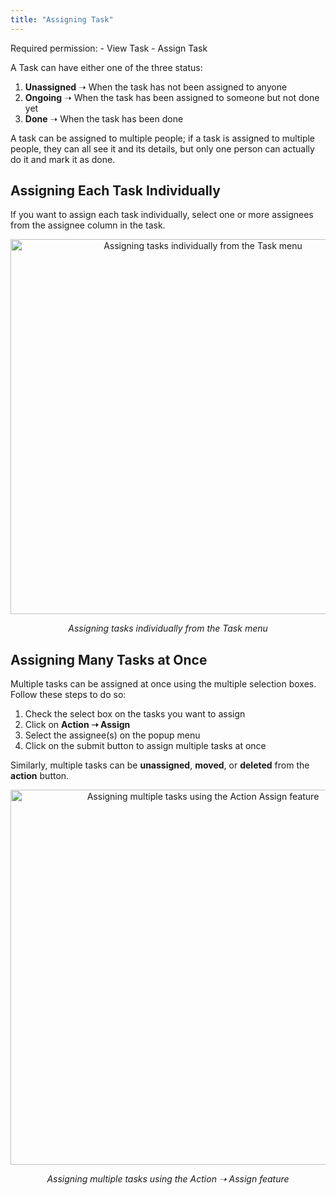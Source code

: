 ```yaml
---
title: "Assigning Task"
---
```

<Note>
Required permission:
- View Task
- Assign Task
</Note>

A Task can have either one of the three status:

1. **Unassigned** ➝ When the task has not been assigned to anyone
2. **Ongoing** ➝ When the task has been assigned to someone but not done yet
3. **Done** ➝ When the task has been done

A task can be assigned to multiple people; if a task is assigned to multiple people, they can all see it and its details, but only one person can actually do it and mark it as done.

## Assigning Each Task Individually

If you want to assign each task individually, select one or more assignees from the assignee column in the task.

<div align="center">
  <img src="https://t3837933.p.clickup-attachments.com/t3837933/4962b84e-5e90-49d0-8863-a2efdfc120e2/image.png" alt="Assigning tasks individually from the Task menu" width="600" />
  <p><i>Assigning tasks individually from the Task menu</i></p>
</div>

## Assigning Many Tasks at Once

Multiple tasks can be assigned at once using the multiple selection boxes. Follow these steps to do so:

1. Check the select box on the tasks you want to assign
2. Click on **Action ➝ Assign**
3. Select the assignee(s) on the popup menu
4. Click on the submit button to assign multiple tasks at once

Similarly, multiple tasks can be **unassigned**, **moved**, or **deleted** from the **action** button.

<div align="center">
  <img src="https://t3837933.p.clickup-attachments.com/t3837933/478ac707-ac99-499f-8aff-2885a6fe1e4c/image.png" alt="Assigning multiple tasks using the Action Assign feature" width="600" />
  <p><i>Assigning multiple tasks using the Action ➝ Assign feature</i></p>
</div>
